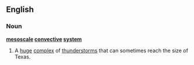 ==English==

===Noun===

'''[[mesoscale]] [[convective]] [[system]]'''

#A [[huge]] [[complex]] of [[thunderstorm]]s that can sometimes reach the size of Texas.